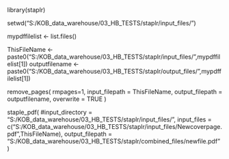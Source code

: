 



library(staplr)

setwd("S:/KOB_data_warehouse/03_HB_TESTS/staplr/input_files/")

mypdffilelist <- list.files()

ThisFileName <- paste0("S:/KOB_data_warehouse/03_HB_TESTS/staplr/input_files/",mypdffilelist[1])
outputfilename <- paste0("S:/KOB_data_warehouse/03_HB_TESTS/staplr/output_files/",mypdffilelist[1])


remove_pages(
  rmpages=1,
  input_filepath = ThisFileName,
  output_filepath = outputfilename,
  overwrite = TRUE
)



#########################

staple_pdf(
#input_directory = "S:/KOB_data_warehouse/03_HB_TESTS/staplr/input_files/",
input_files = c("S:/KOB_data_warehouse/03_HB_TESTS/staplr/input_files/Newcoverpage.pdf",ThisFileName),
output_filepath = "S:/KOB_data_warehouse/03_HB_TESTS/staplr/combined_files/newfile.pdf"
)
